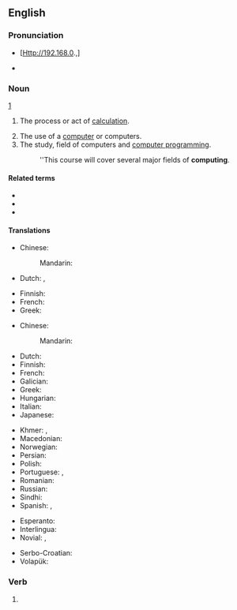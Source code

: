 ==English==
{{wikipedia}}

===Pronunciation===
* {{IPA|/kəmˈpjuːtɪŋ/|lang=en}}[Http://192.168.0.,]
* {{audio|en-us-computing.ogg|Audio (US)|lang=en}}

===Noun===
[http://192.168.0.1]{{en-noun|-}}

# {{lb|en|literally}} The process or act of [[calculation]].
# The use of a [[computer]] or computers.
# The study, field of computers and [[computer programming]].
#: ''This course will cover several major fields of '''computing'''.

====Related terms====
* {{l|en|computable}}
* {{l|en|computation}}
* {{l|en|computerize}}

====Translations====
{{trans-see|calculation}}

{{trans-top|action of using a computer}}
* Chinese:
*: Mandarin: {{t|cmn|计算机应用|sc=Hani}}
* Dutch: {{t+|nl|computeren}}, {{t+|nl|computergebruik|n}}
{{trans-mid}}
* Finnish: {{t+|fi|tietojenkäsittely}}
* French: {{t|fr|[[utilisation]] d'un [[ordinateur]]|f}}
* Greek: {{t+|el|υπολογίζοντας}}
{{trans-bottom}}

{{trans-top|the study, field of computers and computer programming}}
* Chinese:
*: Mandarin: {{t|cmn|计算机编程|sc=Hani}}
* Dutch: {{t+|nl|informatica}}
* Finnish: {{t+|fi|tietojenkäsittelytiede}}
* French: {{t+|fr|informatique|f}}
* Galician: {{t|gl|informática|f}}
* Greek: {{t+|el|πληροφορική|f}}
* Hungarian: {{t+|hu|számítástechnika}}
* Italian: {{t+|it|informatica|f}}
* Japanese: {{t|ja|計算機科学|tr=keisanki-kagaku|sc=Jpan}}
{{trans-mid}}
* Khmer: {{t|km|កុំព្យូទ័រវិទ្យា|tr=kompyuutoa vityie|sc=Khmr}}, {{t|km|គណិតូបករណ៍វិទ្យា|tr=kak net tob kor vit tyea|sc=Khmr}}
* Macedonian: {{t|mk|информатика|f|sc=Cyrl}}
* Norwegian: {{t+|no|informatikk|m}}
* Persian: {{t+|fa|انفورماتیک|tr=anformâtik}}
* Polish: {{t+|pl|informatyka|f}}
* Portuguese: {{t+|pt|informática|f}}, {{t+|pt|computação|f}}
* Romanian: {{t+|ro|informatică|f}}
* Russian: {{t+|ru|информа́тика|f}}
* Sindhi: {{t+|sd|ڳڻپيوڀياس|tr=ganpyubhiyaas|sc=sd-Arab}}
* Spanish: {{t|es|informática|f}}, {{t|es|computación|f}}
{{trans-bottom}}

{{checktrans-top}}
* Esperanto: {{t-check|eo|komputili}}
* Interlingua: {{t-check|ia|computatorar}}
* Novial: {{t-check|nov|komputo}}, {{t-check|nov|komputatione}}
{{trans-mid}}
* Serbo-Croatian: {{t+check|sh|računarstvo|n}}
* Volapük: {{t-check|vo|kompütön}}
{{trans-bottom}}

===Verb===
{{head|en|present participle}}

# {{present participle of|compute|lang=en|nocat=1}}

{{topics|en|Computing}}